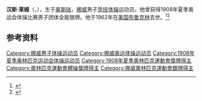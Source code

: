 {{NoteTA|G1=Sports}}
'''汉斯·莱姆'''（{{lang-no|Hans Lem}}，{{bd|1888年|11月19日|1962年|5月1日}}），生于[[奥斯陆|奥斯陆]]，[[挪威|挪威]]男子[[竞技体操|竞技体操]]运动员。他曾获得1908年夏季奥运会体操比赛男子团体全能银牌。他于1962年在[[美国|美国]][[布鲁克林区|布鲁克林]]去世。<ref>{{Cite web|title=Hans LEM|url=https://www.olympic.org/hans-lem|accessdate=2021-03-21|work=International Olympic Committee|archive-date=2017-11-18|archive-url=https://web.archive.org/web/20171118223620/https://www.olympic.org/Hans-Lem|dead-url=no}}</ref><ref>{{cite web |url=https://www.olympedia.org/athletes/30815 |title=Hans Lem |work=Olympedia |access-date=2021-03-02 |archive-date=2020-06-06 |archive-url=https://web.archive.org/web/20200606161257/https://www.olympedia.org/athletes/30815 |dead-url=no }}</ref>

== 参考资料 ==
{{reflist}}

{{Authority control}}
{{DEFAULTSORT:Lem, Hans}}
[[Category:挪威男子体操运动员|Category:挪威男子体操运动员]]
[[Category:挪威奥运体操运动员|Category:挪威奥运体操运动员]]
[[Category:1908年夏季奥林匹克运动会体操运动员|Category:1908年夏季奥林匹克运动会体操运动员]]
[[Category:1908年夏季奧林匹克運動會獎牌得主|Category:1908年夏季奧林匹克運動會獎牌得主]]
[[Category:奧林匹克運動會體操獎牌得主|Category:奧林匹克運動會體操獎牌得主]]
[[Category:挪威奧林匹克運動會銀牌得主|Category:挪威奧林匹克運動會銀牌得主]]